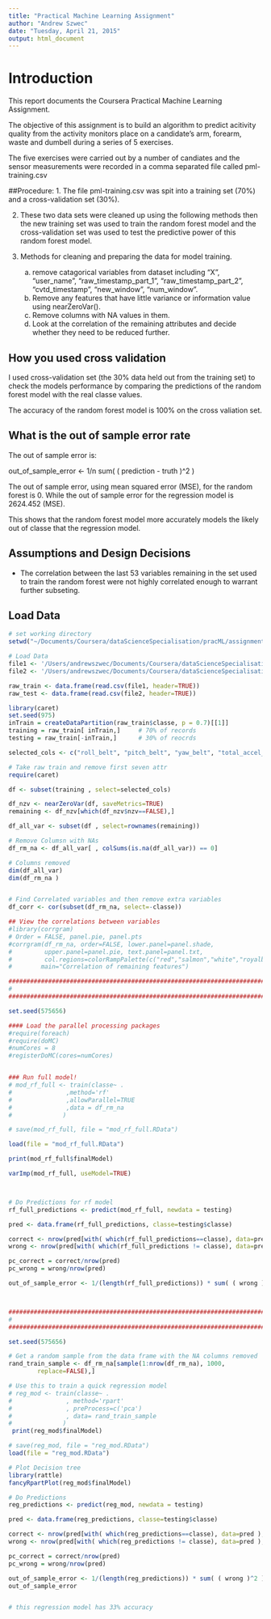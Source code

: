 ```yaml
---
title: "Practical Machine Learning Assignment"
author: "Andrew Szwec"
date: "Tuesday, April 21, 2015"
output: html_document
---
```


# Introduction
This report documents the Coursera Practical Machine Learning Assignment.

The objective of this assignment is to build an algorithm to predict acitivity quality from the activity monitors place on a candidate's arm, forearm, waste and dumbell during a series of 5 exercises.

The five exercises were carried out by a number of candiates and the sensor measurements were recorded in a comma separated file called pml-training.csv 

##Procedure:
1. The file pml-training.csv was spit into a training set (70%) and a cross-validation set (30%).

2. These two data sets were cleaned up using the following methods then the new training set was used to train the random forest model and the cross-validation set was used to test the predictive power of this random forest model.

3. Methods for cleaning and preparing the data for model training.
      a) remove catagorical variables from dataset including "X", "user_name", "raw_timestamp_part_1", "raw_timestamp_part_2", "cvtd_timestamp", "new_window ", "num_window".
	b) Remove any features that have little variance or information value using nearZeroVar().
	c) Remove columns with NA values in them.
	d) Look at the correlation of the remaining attributes and decide whether they need to be reduced further.


## How you used cross validation
I used cross-validation set (the 30% data held out from the training set) to check the models performance by comparing the predictions of the random forest model with the real classe values.

The accuracy of the random forest model is 100% on the cross valiation set.


## What is the out of sample error rate
The out of sample error is:

out_of_sample_error <- 1/n sum( ( prediction - truth )^2 )

The out of sample error, using mean squared error (MSE), for the random forest is 0. While the out of sample error for the regression model is 2624.452 (MSE).

This shows that the random forest model more accurately models the likely out of classe that the regression model.


## Assumptions and Design Decisions
- The correlation between the last 53 variables remaining in the set used to train the random forest were not highly correlated enough to warrant further subseting.




## Load Data 
```r
# set working directory
setwd("~/Documents/Coursera/dataScienceSpecialisation/pracML/assignment")

# Load Data
file1 <- '/Users/andrewszwec/Documents/Coursera/dataScienceSpecialisation/pracML/assignment/pml-training.csv'
file2 <- '/Users/andrewszwec/Documents/Coursera/dataScienceSpecialisation/pracML/assignment/pml-testing.csv'

raw_train <- data.frame(read.csv(file1, header=TRUE))
raw_test <- data.frame(read.csv(file2, header=TRUE))

library(caret)
set.seed(975)
inTrain = createDataPartition(raw_train$classe, p = 0.7)[[1]]
training = raw_train[ inTrain,]     # 70% of records
testing = raw_train[-inTrain,]      # 30% of reocrds


```


```r
selected_cols <- c("roll_belt", "pitch_belt", "yaw_belt", "total_accel_belt", "kurtosis_roll_belt", "kurtosis_picth_belt", "kurtosis_yaw_belt", "skewness_roll_belt", "skewness_roll_belt.1", "skewness_yaw_belt", "max_roll_belt", "max_picth_belt", "max_yaw_belt", "min_roll_belt", "min_pitch_belt", "min_yaw_belt", "amplitude_roll_belt", "amplitude_pitch_belt", "amplitude_yaw_belt", "var_total_accel_belt", "avg_roll_belt", "stddev_roll_belt", "var_roll_belt", "avg_pitch_belt", "stddev_pitch_belt", "var_pitch_belt", "avg_yaw_belt", "stddev_yaw_belt", "var_yaw_belt", "gyros_belt_x", "gyros_belt_y", "gyros_belt_z", "accel_belt_x", "accel_belt_y", "accel_belt_z", "magnet_belt_x", "magnet_belt_y", "magnet_belt_z", "roll_arm", "pitch_arm", "yaw_arm", "total_accel_arm", "var_accel_arm", "avg_roll_arm", "stddev_roll_arm", "var_roll_arm", "avg_pitch_arm", "stddev_pitch_arm", "var_pitch_arm", "avg_yaw_arm", "stddev_yaw_arm", "var_yaw_arm", "gyros_arm_x", "gyros_arm_y", "gyros_arm_z", "accel_arm_x", "accel_arm_y", "accel_arm_z", "magnet_arm_x", "magnet_arm_y", "magnet_arm_z", "kurtosis_roll_arm", "kurtosis_picth_arm", "kurtosis_yaw_arm", "skewness_roll_arm", "skewness_pitch_arm", "skewness_yaw_arm", "max_roll_arm", "max_picth_arm", "max_yaw_arm", "min_roll_arm", "min_pitch_arm", "min_yaw_arm", "amplitude_roll_arm", "amplitude_pitch_arm", "amplitude_yaw_arm", "roll_dumbbell", "pitch_dumbbell", "yaw_dumbbell", "kurtosis_roll_dumbbell", "kurtosis_picth_dumbbell", "kurtosis_yaw_dumbbell", "skewness_roll_dumbbell", "skewness_pitch_dumbbell", "skewness_yaw_dumbbell", "max_roll_dumbbell", "max_picth_dumbbell", "max_yaw_dumbbell", "min_roll_dumbbell", "min_pitch_dumbbell", "min_yaw_dumbbell", "amplitude_roll_dumbbell", "amplitude_pitch_dumbbell", "amplitude_yaw_dumbbell", "total_accel_dumbbell", "var_accel_dumbbell", "avg_roll_dumbbell", "stddev_roll_dumbbell", "var_roll_dumbbell", "avg_pitch_dumbbell", "stddev_pitch_dumbbell", "var_pitch_dumbbell", "avg_yaw_dumbbell", "stddev_yaw_dumbbell", "var_yaw_dumbbell", "gyros_dumbbell_x", "gyros_dumbbell_y", "gyros_dumbbell_z", "accel_dumbbell_x", "accel_dumbbell_y", "accel_dumbbell_z", "magnet_dumbbell_x", "magnet_dumbbell_y", "magnet_dumbbell_z", "roll_forearm", "pitch_forearm", "yaw_forearm", "kurtosis_roll_forearm", "kurtosis_picth_forearm", "kurtosis_yaw_forearm", "skewness_roll_forearm", "skewness_pitch_forearm", "skewness_yaw_forearm", "max_roll_forearm", "max_picth_forearm", "max_yaw_forearm", "min_roll_forearm", "min_pitch_forearm", "min_yaw_forearm", "amplitude_roll_forearm", "amplitude_pitch_forearm", "amplitude_yaw_forearm", "total_accel_forearm", "var_accel_forearm", "avg_roll_forearm", "stddev_roll_forearm", "var_roll_forearm", "avg_pitch_forearm", "stddev_pitch_forearm", "var_pitch_forearm", "avg_yaw_forearm", "stddev_yaw_forearm", "var_yaw_forearm", "gyros_forearm_x", "gyros_forearm_y", "gyros_forearm_z", "accel_forearm_x", "accel_forearm_y", "accel_forearm_z", "magnet_forearm_x", "magnet_forearm_y", "magnet_forearm_z", "classe")

```


```r
# Take raw train and remove first seven attr
require(caret)

df <- subset(training , select=selected_cols)

```

```r

df_nzv <- nearZeroVar(df, saveMetrics=TRUE)
remaining <- df_nzv[which(df_nzv$nzv==FALSE),]

df_all_var <- subset(df , select=rownames(remaining))

# Remove Columsn with NAs
df_rm_na <- df_all_var[ , colSums(is.na(df_all_var)) == 0]

# Columns removed
dim(df_all_var)
dim(df_rm_na )


# Find Correlated variables and then remove extra variables
df_corr <- cor(subset(df_rm_na, select=-classe))

## View the correlations between variables
#library(corrgram)
# Order = FALSE, panel.pie, panel.pts
#corrgram(df_rm_na, order=FALSE, lower.panel=panel.shade,
#         upper.panel=panel.pie, text.panel=panel.txt,
#         col.regions=colorRampPalette(c("red","salmon","white","royalblue","navy")),       
#        main="Correlation of remaining features")

```

```r
########################################################################################################### train model on a sample as a test
# 
##########################################################################################################

set.seed(575656)

#### Load the parallel processing packages
#require(foreach)
#require(doMC)
#numCores = 8
#registerDoMC(cores=numCores)


### Run full model!
# mod_rf_full <- train(classe~ . 
#               ,method='rf'
#               ,allowParallel=TRUE
#               ,data = df_rm_na
#              )

# save(mod_rf_full, file = "mod_rf_full.RData")

load(file = "mod_rf_full.RData")

print(mod_rf_full$finalModel)

varImp(mod_rf_full, useModel=TRUE)



# Do Predictions for rf model
rf_full_predictions <- predict(mod_rf_full, newdata = testing)

pred <- data.frame(rf_full_predictions, classe=testing$classe)

correct <- nrow(pred[with( which(rf_full_predictions==classe), data=pred ),])
wrong <- nrow(pred[with( which(rf_full_predictions != classe), data=pred ),])

pc_correct = correct/nrow(pred)
pc_wrong = wrong/nrow(pred)

out_of_sample_error <- 1/(length(rf_full_predictions)) * sum( ( wrong )^2 )




```


```r

########################################################################################################### Train Regression model on a sample as a test
# 
##########################################################################################################

set.seed(575656)

# Get a random sample from the data frame with the NA columns removed
rand_train_sample <- df_rm_na[sample(1:nrow(df_rm_na), 1000,
        replace=FALSE),] 

# Use this to train a quick regression model
# reg_mod <- train(classe~ . 
#               , method='rpart'
#               , preProcess=c('pca')
#               , data= rand_train_sample
#              )
 print(reg_mod$finalModel)

# save(reg_mod, file = "reg_mod.RData") 
load(file = "reg_mod.RData")

# Plot Decision tree
library(rattle)
fancyRpartPlot(reg_mod$finalModel)

# Do Predictions
reg_predictions <- predict(reg_mod, newdata = testing)

pred <- data.frame(reg_predictions, classe=testing$classe)

correct <- nrow(pred[with( which(reg_predictions==classe), data=pred ),])
wrong <- nrow(pred[with( which(reg_predictions != classe), data=pred ),])

pc_correct = correct/nrow(pred)
pc_wrong = wrong/nrow(pred)

out_of_sample_error <- 1/(length(reg_predictions)) * sum( ( wrong )^2 )
out_of_sample_error


# this regression model has 33% accuracy


```


